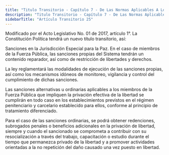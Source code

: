 ```yaml
---
title: "Titulo Transitorio - Capítulo 7 - De Las Normas Aplicables A Los Miembros De La Fuerza Pública Para La Terminación Del Conflicto Armado Y La Construcción De Una Paz Estable Y Duradera  - Artículo Transitorio 25"
description: "Titulo Transitorio - Capítulo 7 - De Las Normas Aplicables A Los Miembros De La Fuerza Pública Para La Terminación Del Conflicto Armado Y La Construcción De Una Paz Estable Y Duradera  - Artículo Transitorio 25"
sidebarTitle: "Artículo Transitorio 25"
---
```


<Warning>Modificado por el Acto Legislativo No. 01 de 2017, artículo 1°. La Constitución Política tendrá un nuevo título transitorio, así: </Warning>

Sanciones en la Jurisdicción Especial para la Paz. En el caso de miembros de la Fuerza Pública, las sanciones propias del Sistema tendrán un contenido reparador, así como de restricción de libertades y derechos. 

La ley reglamentará las modalidades de ejecución de las sanciones propias, así como los mecanismos idóneos de monitoreo, vigilancia y control del cumplimiento de dichas sanciones. 

Las sanciones alternativas u ordinarias aplicables a los miembros de la Fuerza Pública que impliquen la privación efectiva de la libertad se cumplirán en todo caso en los establecimientos previstos en el régimen penitenciario y carcelario establecido para ellos, conforme al principio de tratamiento diferenciado. 

Para el caso de las sanciones ordinarias, se podrá obtener redenciones, subrogados penales o beneficios adicionales en la privación de libertad, siempre y cuando el sancionado se comprometa a contribuir con su resocialización a través del trabajo, capacitación o estudio durante el tiempo que permanezca privado de la libertad y a promover actividades orientadas a la no repetición del daño causado una vez puesto en libertad.

